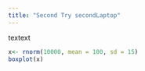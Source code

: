 ```yaml
---
title: "Second Try secondLaptop"
---
```


textext

```r
x<- rnorm(10000, mean = 100, sd = 15)
boxplot(x)
```
